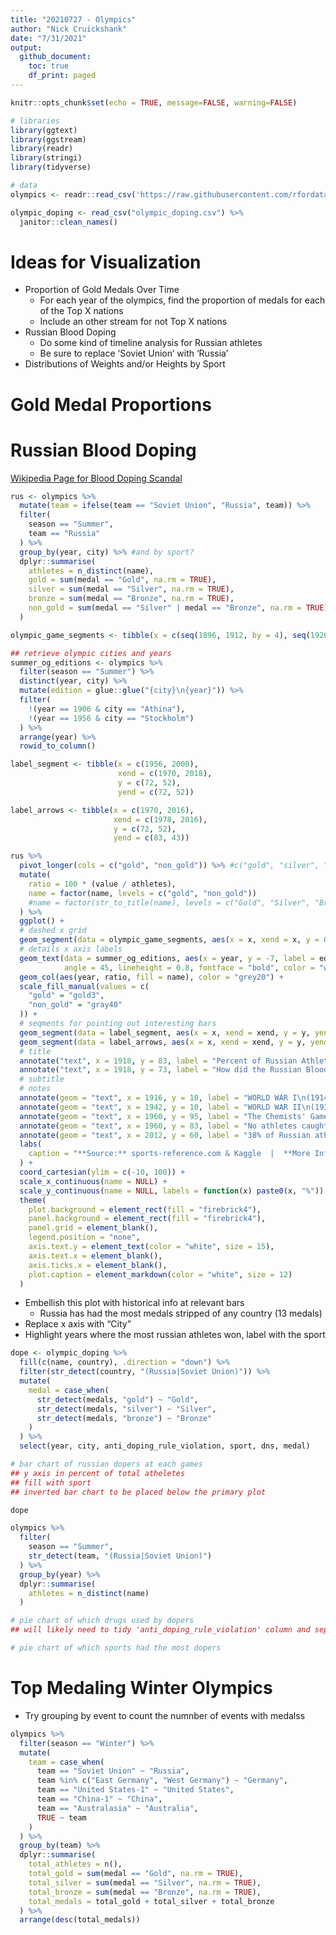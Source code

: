 ```yaml
---
title: "20210727 - Olympics"
author: "Nick Cruickshank"
date: "7/31/2021"
output: 
  github_document:
    toc: true
    df_print: paged
---
```


```r
knitr::opts_chunk$set(echo = TRUE, message=FALSE, warning=FALSE)
```

```r
# libraries
library(ggtext)
library(ggstream)
library(readr)
library(stringi)
library(tidyverse)
```

```r
# data
olympics <- readr::read_csv('https://raw.githubusercontent.com/rfordatascience/tidytuesday/master/data/2021/2021-07-27/olympics.csv')

olympic_doping <- read_csv("olympic_doping.csv") %>%
  janitor::clean_names()
```

# Ideas for Visualization

- Proportion of Gold Medals Over Time
   - For each year of the olympics, find the proportion of medals for each of the Top X nations  
   - Include an other stream for not Top X nations  
- Russian Blood Doping
   - Do some kind of timeline analysis for Russian athletes  
   - Be sure to replace 'Soviet Union' with 'Russia'
- Distributions of Weights and/or Heights by Sport


# Gold Medal Proportions


# Russian Blood Doping

[Wikipedia Page for Blood Doping Scandal](https://en.wikipedia.org/wiki/Doping_in_Russia)

```r
rus <- olympics %>%
  mutate(team = ifelse(team == "Soviet Union", "Russia", team)) %>%
  filter(
    season == "Summer",
    team == "Russia"
  ) %>%
  group_by(year, city) %>% #and by sport?
  dplyr::summarise(
    athletes = n_distinct(name),
    gold = sum(medal == "Gold", na.rm = TRUE),
    silver = sum(medal == "Silver", na.rm = TRUE),
    bronze = sum(medal == "Bronze", na.rm = TRUE),
    non_gold = sum(medal == "Silver" | medal == "Bronze", na.rm = TRUE)
  )

olympic_game_segments <- tibble(x = c(seq(1896, 1912, by = 4), seq(1920, 1936, by = 4), seq(1948, 2016, by = 4)), y = 3)

## retrieve olympic cities and years
summer_og_editions <- olympics %>%
  filter(season == "Summer") %>%
  distinct(year, city) %>%
  mutate(edition = glue::glue("{city}\n{year}")) %>%
  filter(
    !(year == 1906 & city == "Athina"),
    !(year == 1956 & city == "Stockholm")
  ) %>%
  arrange(year) %>%
  rowid_to_column() 
```

```r
label_segment <- tibble(x = c(1956, 2008),
                        xend = c(1970, 2018),
                        y = c(72, 52),
                        yend = c(72, 52))

label_arrows <- tibble(x = c(1970, 2016),
                       xend = c(1978, 2016),
                       y = c(72, 52),
                       yend = c(83, 43))

rus %>%
  pivot_longer(cols = c("gold", "non_gold")) %>% #c("gold", "silver", "bronze")
  mutate(
    ratio = 100 * (value / athletes),
    name = factor(name, levels = c("gold", "non_gold"))
    #name = factor(str_to_title(name), levels = c("Gold", "Silver", "Bronze"))
  ) %>%
  ggplot() + 
  # dashed x grid
  geom_segment(data = olympic_game_segments, aes(x = x, xend = x, y = 0, yend = y), size = 0.5, color = "white", linetype = "dashed") +
  # details x axis labels
  geom_text(data = summer_og_editions, aes(x = year, y = -7, label = edition), 
            angle = 45, lineheight = 0.8, fontface = "bold", color = "white") +
  geom_col(aes(year, ratio, fill = name), color = "grey20") + 
  scale_fill_manual(values = c(
    "gold" = "gold3",
    "non_gold" = "gray40"
  )) + 
  # seqments for pointing out interesting bars
  geom_segment(data = label_segment, aes(x = x, xend = xend, y = y, yend = yend), color = "white") + 
  geom_segment(data = label_arrows, aes(x = x, xend = xend, y = y, yend = yend), color = "white", arrow = arrow(length = unit(2, "mm"))) +
  # title
  annotate("text", x = 1918, y = 83, label = "Percent of Russian Athletes to Medal", size = 10, fontface = "bold", color = "white") + 
  annotate("text", x = 1918, y = 73, label = "How did the Russian Blood Doping Scandal\naffect performance?", lineheight = 0.95, size = 8, fontface = "italic", color = "white") +
  # subtitle
  # notes
  annotate(geom = "text", x = 1916, y = 10, label = "WORLD WAR I\n(1914-1918)", fontface = "bold", size = 5, color = "white") + 
  annotate(geom = "text", x = 1942, y = 10, label = "WORLD WAR II\n(1939-1945)", fontface = "bold", size = 5, color = "white") +
  annotate(geom = "text", x = 1960, y = 95, label = "The Chemists' Games", fontface = "bold", color = "white", size = 4.5) + 
  annotate(geom = "text", x = 1960, y = 83, label = "No athletes caught during the games.\nAdditional testing afterwards using new\ntechniques revealed 20% of specimens would\nhave resulted in disciplinary action.\nFirst documented case of blood doping.", color = "white") +
  annotate(geom = "text", x = 2012, y = 60, label = "38% of Russian atheletes submitted\nfor competition were rejected due\nto state-sponsored doping scandal", color = "white", size = 4.5) +
  labs(
    caption = "**Source:** sports-reference.com & Kaggle  |  **More Info:** en.wikipedia.org/wiki/Doping_at_the_Olympic_Games  |  **Visualization By:** Nick Cruickshank"
  ) +
  coord_cartesian(ylim = c(-10, 100)) +
  scale_x_continuous(name = NULL) +
  scale_y_continuous(name = NULL, labels = function(x) paste0(x, "%")) +
  theme(
    plot.background = element_rect(fill = "firebrick4"),
    panel.background = element_rect(fill = "firebrick4"),
    panel.grid = element_blank(),
    legend.position = "none",
    axis.text.y = element_text(color = "white", size = 15),
    axis.text.x = element_blank(),
    axis.ticks.x = element_blank(),
    plot.caption = element_markdown(color = "white", size = 12)
  )
```

- Embellish this plot with historical info at relevant bars   
   - Russia has had the most medals stripped of any country (13 medals)
- Replace x axis with "City\nYear"
- Highlight years where the most russian athletes won, label with the sport  

```r
dope <- olympic_doping %>%
  fill(c(name, country), .direction = "down") %>%
  filter(str_detect(country, "(Russia|Soviet Union)")) %>%
  mutate(
    medal = case_when(
      str_detect(medals, "gold") ~ "Gold",
      str_detect(medals, "silver") ~ "Silver",
      str_detect(medals, "bronze") ~ "Bronze"
    )
  ) %>%
  select(year, city, anti_doping_rule_violation, sport, dns, medal)
```

```r
# bar chart of russian dopers at each games
## y axis in percent of total atheletes
## fill with sport
## inverted bar chart to be placed below the primary plot

dope

olympics %>%
  filter(
    season == "Summer", 
    str_detect(team, "(Russia|Soviet Union)")
  ) %>%
  group_by(year) %>%
  dplyr::summarise(
    athletes = n_distinct(name)
  )
```

```r
# pie chart of which drugs used by dopers
## will likely need to tidy 'anti_doping_rule_violation' column and separate_rows()
```

```r
# pie chart of which sports had the most dopers
```


# Top Medaling Winter Olympics

- Try grouping by event to count the numnber of events with medalss

```r
olympics %>%
  filter(season == "Winter") %>%
  mutate(
    team = case_when(
      team == "Soviet Union" ~ "Russia",
      team %in% c("East Germany", "West Germany") ~ "Germany",
      team == "United States-1" ~ "United States",
      team == "China-1" ~ "China",
      team == "Australasia" ~ "Australia",
      TRUE ~ team
    )
  ) %>%
  group_by(team) %>%
  dplyr::summarise(
    total_athletes = n(),
    total_gold = sum(medal == "Gold", na.rm = TRUE),
    total_silver = sum(medal == "Silver", na.rm = TRUE),
    total_bronze = sum(medal == "Bronze", na.rm = TRUE),
    total_medals = total_gold + total_silver + total_bronze
  ) %>%
  arrange(desc(total_medals))
```

